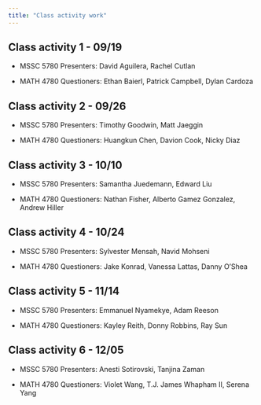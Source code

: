 ```yaml
---
title: "Class activity work"
---
```


## Class activity 1 - 09/19

-   MSSC 5780 Presenters: David Aguilera, Rachel Cutlan

-   MATH 4780 Questioners: Ethan Baierl, Patrick Campbell, Dylan Cardoza

## Class activity 2 - 09/26

-   MSSC 5780 Presenters: Timothy Goodwin, Matt Jaeggin

-   MATH 4780 Questioners: Huangkun Chen, Davion Cook, Nicky Diaz

## Class activity 3 - 10/10

-   MSSC 5780 Presenters: Samantha Juedemann, Edward Liu

-   MATH 4780 Questioners: Nathan Fisher, Alberto Gamez Gonzalez, Andrew Hiller

## Class activity 4 - 10/24

-   MSSC 5780 Presenters: Sylvester Mensah, Navid Mohseni

-   MATH 4780 Questioners: Jake Konrad, Vanessa Lattas, Danny O'Shea

## Class activity 5 - 11/14

-   MSSC 5780 Presenters: Emmanuel Nyamekye, Adam Reeson

-   MATH 4780 Questioners: Kayley Reith, Donny Robbins, Ray Sun

## Class activity 6 - 12/05

-   MSSC 5780 Presenters: Anesti Sotirovski, Tanjina Zaman

-   MATH 4780 Questioners: Violet Wang, T.J. James Whapham II, Serena Yang
